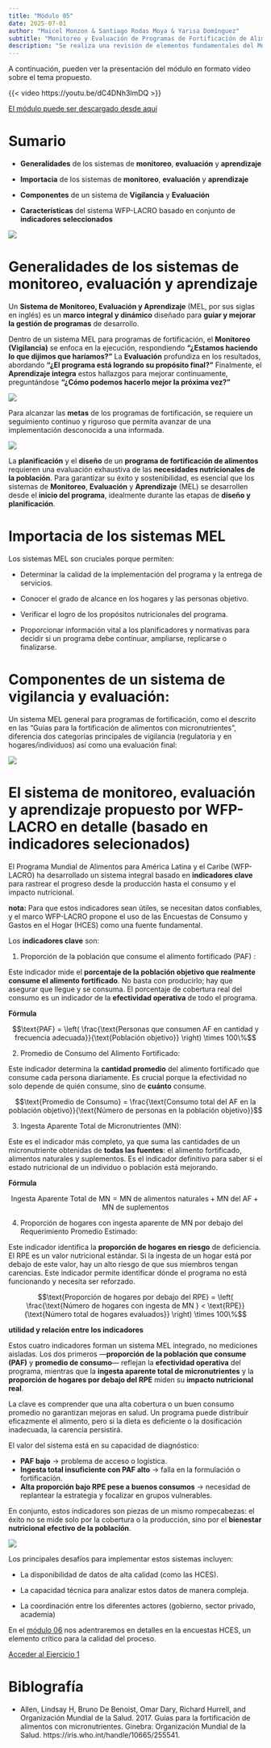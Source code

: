 ```yaml
---
title: "Módulo 05"
date: 2025-07-01
author: "Maicel Monzon & Santiago Rodas Moya & Yarisa Domínguez"
subtitle: "Monitoreo y Evaluación de Programas de Fortificación de Alimentos"
description: "Se realiza una revisión de elementos fundamentales del Monitoreo y Evaluación de Programas de Fortificación de Alimentos así como cuatro indicadores propuesto por WFP-LACRO para este fin"
---
```


A continuación, pueden ver la presentación del módulo en formato vídeo sobre el tema propuesto.

{{< video https://youtu.be/dC4DNh3lmDQ >}}

[El módulo puede ser descargado desde aquí](/static/videos/videomodulo05.zip)

# Sumario

-   **Generalidades** de los sistemas de **monitoreo**, **evaluación** y **aprendizaje**

-   **Importacia** de los sistemas de **monitoreo**, **evaluación** y **aprendizaje**

-   **Componentes** de un sistema de **Vigilancia** y **Evaluación**

-   **Características** del sistema WFP-LACRO basado en conjunto de **indicadores seleccionados**

![](/static/images/modulo05.png)

# Generalidades de los sistemas de monitoreo, evaluación y aprendizaje

Un **Sistema de Monitoreo, Evaluación y Aprendizaje** (MEL, por sus siglas en inglés) es un **marco integral y dinámico** diseñado para **guiar y mejorar la gestión de programas** de desarrollo.

Dentro de un sistema MEL para programas de fortificación, el **Monitoreo (Vigilancia)** se enfoca en la ejecución, respondiendo **"¿Estamos haciendo lo que dijimos que haríamos?"** La **Evaluación** profundiza en los resultados, abordando **"¿El programa está logrando su propósito final?"** Finalmente, el **Aprendizaje integra** estos hallazgos para mejorar continuamente, preguntándose **"¿Cómo podemos hacerlo mejor la próxima vez?"**

![](/static/images/modulo05conceptos.png)

Para alcanzar las **metas** de los programas de fortificación, se requiere un seguimiento continuo y riguroso que permita avanzar de una implementación desconocida a una informada.

![](/static/images/modulo05paso.png)

La **planificación** y el **diseño** de un **programa de fortificación de alimentos** requieren una evaluación exhaustiva de las **necesidades nutricionales de la población**. Para garantizar su éxito y sostenibilidad, es esencial que los sistemas de **Monitoreo**, **Evaluación** y **Aprendizaje** (MEL) se desarrollen desde el **inicio del programa**, idealmente durante las etapas de **diseño y planificación**.

# Importacia de los sistemas MEL

Los sistemas MEL son cruciales porque permiten:

-   Determinar la calidad de la implementación del programa y la entrega de servicios.

-   Conocer el grado de alcance en los hogares y las personas objetivo.

-   Verificar el logro de los propósitos nutricionales del programa.

-   Proporcionar información vital a los planificadores y normativas para decidir si un programa debe continuar, ampliarse, replicarse o finalizarse.

# Componentes de un sistema de vigilancia y evaluación:

Un sistema MEL general para programas de fortificación, como el descrito en las "Guías para la fortificación de alimentos con micronutrientes", diferencia dos categorías principales de vigilancia (regulatoria y en hogares/individuos) así como una evaluación final:

![](/static/images/modulo05mel2.png)

# El sistema de monitoreo, evaluación y aprendizaje propuesto por WFP-LACRO en detalle (basado en indicadores selecionados)

El Programa Mundial de Alimentos para América Latina y el Caribe (WFP-LACRO) ha desarrollado un sistema integral basado en **indicadores clave** para rastrear el progreso desde la producción hasta el consumo y el impacto nutricional.

**nota:** Para que estos indicadores sean útiles, se necesitan datos confiables, y el marco WFP-LACRO propone el uso de las Encuestas de Consumo y Gastos en el Hogar (HCES) como una fuente fundamental.

Los **indicadores clave** son:

1.  Proporción de la población que consume el alimento fortificado (PAF) :


Este indicador mide el **porcentaje de la población objetivo que realmente consume el alimento fortificado**. No basta con producirlo; hay que asegurar que llegue y se consuma. El porcentaje de cobertura real del consumo es un indicador de la **efectividad operativa** de todo el programa.


**Fórmula**

$$\text{PAF} = \left( \frac{\text{Personas que consumen AF en cantidad y frecuencia adecuada}}{\text{Población objetivo}} \right) \times 100\%$$


2.  Promedio de Consumo del Alimento Fortificado:

Este indicador determina la **cantidad promedio** del alimento fortificado que consume cada persona diariamente. Es crucial porque la efectividad no solo depende de quién consume, sino de **cuánto** consume.

$$\text{Promedio de Consumo} = \frac{\text{Consumo total del AF en la población objetivo}}{\text{Número de personas en la población objetivo}}$$




3.  Ingesta Aparente Total de Micronutrientes (MN):

Este es el indicador más completo, ya que suma las cantidades de un micronutriente obtenidas de **todas las fuentes**: el alimento fortificado, alimentos naturales y suplementos. Es el indicador definitivo para saber si el estado nutricional de un individuo o población está mejorando.

**Fórmula**

$$\text{Ingesta Aparente Total de MN} = \text{MN de alimentos naturales} + \text{MN del AF} + \text{MN de suplementos}$$






4.  Proporción de hogares con ingesta aparente de MN por debajo del Requerimiento Promedio Estimado:

Este indicador identifica la **proporción de hogares en riesgo** de deficiencia. El RPE es un valor nutricional estándar. Si la ingesta de un hogar está por debajo de este valor, hay un alto riesgo de que sus miembros tengan carencias. Este indicador permite identificar dónde el programa no está funcionando y necesita ser reforzado.

$$\text{Proporción de hogares por debajo del RPE} = \left( \frac{\text{Número de hogares con ingesta de MN } < \text{RPE}}{\text{Número total de hogares evaluados}} \right) \times 100\%$$


**utilidad y relación entre los indicadores**


Estos cuatro indicadores forman un sistema MEL integrado, no mediciones aisladas. Los dos primeros —**proporción de la población que consume (PAF)** y **promedio de consumo**— reflejan la **efectividad operativa** del programa, mientras que la **ingesta aparente total de micronutrientes** y la **proporción de hogares por debajo del RPE** miden su **impacto nutricional real**.

La clave es comprender que una alta cobertura o un buen consumo promedio no garantizan mejoras en salud. Un programa puede distribuir eficazmente el alimento, pero si la dieta es deficiente o la dosificación inadecuada, la carencia persistirá.

El valor del sistema está en su capacidad de diagnóstico:

* **PAF bajo** → problema de acceso o logística.
* **Ingesta total insuficiente con PAF alto** → falla en la formulación o fortificación.
* **Alta proporción bajo RPE pese a buenos consumos** → necesidad de replantear la estrategia y focalizar en grupos vulnerables.

En conjunto, estos indicadores son piezas de un mismo rompecabezas: el éxito no se mide solo por la cobertura o la producción, sino por el **bienestar nutricional efectivo de la población**.


![](/static/images/modulo05reflexion.png)


Los principales desafíos para implementar estos sistemas incluyen:

-   La disponibilidad de datos de alta calidad (como las HCES).

-   La capacidad técnica para analizar estos datos de manera compleja.

-   La coordinación entre los diferentes actores (gobierno, sector privado, academia)


En el [módulo 06](../../modulos/tema01/modulo06.qmd) nos adentraremos en detalles en la encuestas HCES, un elemento crítico para la calidad del proceso.



[Acceder al Ejercicio 1](../../ejercicios/tema01/ejercicio05.qmd)



# Biblografía


-   Allen, Lindsay H, Bruno De Benoist, Omar Dary, Richard Hurrell, and Organización Mundial de la Salud. 2017. Guías para la fortificación de alimentos con micronutrientes. Ginebra: Organización Mundial de la Salud. https://iris.who.int/handle/10665/255541.
